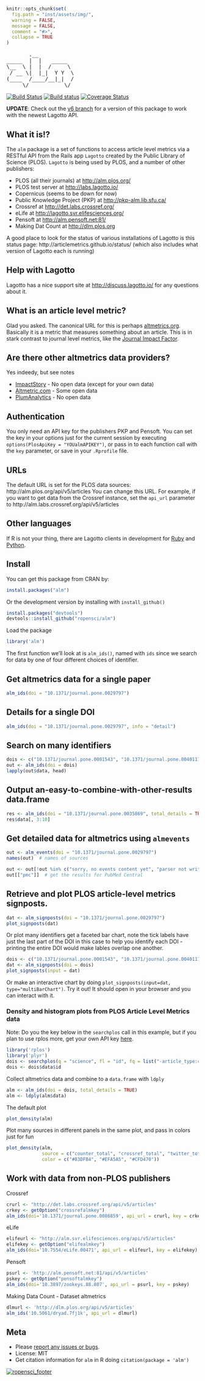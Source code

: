 ```r
knitr::opts_chunk$set(
  fig.path = "inst/assets/img/",
  warning = FALSE,
  message = FALSE,
  comment = "#>",
  collapse = TRUE
)
```

<pre>
       .__
_____  |  |   _____
\__  \ |  |  /     \
 / __ \|  |_|  Y Y  \
(____  /____/__|_|  /
     \/           \/
</pre>

[![Build Status](https://api.travis-ci.org/ropensci/alm.png?branch=master)](https://travis-ci.org/ropensci/alm?branch=master)
[![Build status](https://ci.appveyor.com/api/projects/status/w7mrpr5owh9deepq/branch/master)](https://ci.appveyor.com/project/sckott/alm/branch/master)
[![Coverage Status](https://coveralls.io/repos/ropensci/alm/badge.svg)](https://coveralls.io/r/ropensci/alm)

__UPDATE__: Check out the [v6 branch](https://github.com/ropensci/alm/tree/v6) for a version of this package to work with the newest Lagotto API.

## What it is!?

The `alm` package is a set of functions to access article level metrics via a RESTful API from the Rails app `Lagotto` created by the Public Library of Science (PLOS). `Lagotto` is being used by PLOS, and a number of other publishers:

* PLOS (all their journals) at [http://alm.plos.org/](http://alm.plos.org/)
* PLOS test server at [http://labs.lagotto.io/](http://labs.lagotto.io/)
* Copernicus (seems to be down for now)
* Public Knowledge Project (PKP) at [http://pkp-alm.lib.sfu.ca/](http://pkp-alm.lib.sfu.ca/)
* Crossref at [http://det.labs.crossref.org/](http://det.labs.crossref.org/)
* eLife at [http://lagotto.svr.elifesciences.org/](http://lagotto.svr.elifesciences.org/)
* Pensoft at [http://alm.pensoft.net:81/](http://alm.pensoft.net:81/)
* Making Dat Count at [http://dlm.plos.org](http://dlm.plos.org)

A good place to look for the status of various installations of Lagotto is this status page: http://articlemetrics.github.io/status/ (which also includes what version of Lagotto each is running)

## Help with Lagotto

Lagotto has a nice support site at [http://discuss.lagotto.io/](http://discuss.lagotto.io/) for any questions about it.

## What is an article level metric?

Glad you asked. The canonical URL for this is perhaps [altmetrics.org](http://altmetrics.org/manifesto/). Basically it is a metric that measures something about an article. This is in stark contrast to journal level metrics, like the [Journal Impact Factor](http://www.wikiwand.com/en/Impact_factor).

## Are there other altmetrics data providers?

Yes indeedy, but see notes

+ [ImpactStory](http://impactstory.org/) - No open data (except for your own data)
+ [Altmetric.com](http://altmetric.com/) - Some open data
+ [PlumAnalytics](http://www.plumanalytics.com/) - No open data

## Authentication

You only need an API key for the publishers PKP and Pensoft. You can set the key in your options just for the current session by executing `options(PlosApiKey = "YOUalmAPIKEY")`, or pass in to each function call with the `key` parameter, or save in your `.Rprofile` file.

## URLs

The default URL is set for the PLOS data sources: http://alm.plos.org/api/v5/articles
You can change this URL. For example, if you want to get data from the Crossref instance, set the `api_url` parameter to http://alm.labs.crossref.org/api/v5/articles

## Other languages

If R is not your thing, there are Lagotto clients in development for [Ruby](https://github.com/articlemetrics/lagotto-rb) and [Python](https://github.com/articlemetrics/pyalm).

## Install

You can get this package from CRAN by:

```r
install.packages("alm")
```


Or the development version by installing with `install_github()`

```r
install.packages("devtools")
devtools::install_github("ropensci/alm")
```

Load the package

```r
library('alm')
```

The first function we'll look at is `alm_ids()`, named with `ids` since we search for data by one of four different choices of identifier.

## Get altmetrics data for a single paper

```r
alm_ids(doi = "10.1371/journal.pone.0029797")
```

## Details for a single DOI


```r
alm_ids(doi = "10.1371/journal.pone.0029797", info = "detail")
```

## Search on many identifiers

```r
dois <- c("10.1371/journal.pone.0001543", "10.1371/journal.pone.0040117", "10.1371/journal.pone.0029797", "10.1371/journal.pone.0039395")
out <- alm_ids(doi = dois)
lapply(out$data, head)
```

## Output an-easy-to-combine-with-other-results data.frame

```r
res <- alm_ids(doi = "10.1371/journal.pone.0035869", total_details = TRUE)
res$data[, 3:10]
```

## Get detailed data for altmetrics using `almevents`

```r
out <- alm_events(doi = "10.1371/journal.pone.0029797")
names(out)  # names of sources
```

```r
out <- out[!out %in% c("sorry, no events content yet", "parser not written yet")]  # remove those with no data
out[["pmc"]]  # get the results for PubMed Central
```

## Retrieve and plot PLOS article-level metrics signposts.

```r
dat <- alm_signposts(doi = "10.1371/journal.pone.0029797")
plot_signposts(dat)
```

Or plot many identifiers get a faceted bar chart, note the tick labels have just the last part of the DOI in this case to help you identify each DOI - printing the entire DOI would make lables overlap one another.

```r
dois <- c("10.1371/journal.pone.0001543", "10.1371/journal.pone.0040117", "10.1371/journal.pone.0029797", "10.1371/journal.pone.0039395")
dat <- alm_signposts(doi = dois)
plot_signposts(input = dat)
```

Or make an interactive chart by doing `plot_signposts(input=dat, type="multiBarChart")`. Try it out! It should open in your browser and you can interact with it.

### Density and histogram plots from PLOS Article Level Metrics data

Note: Do you the key below in the `searchplos` call in this example, but if you plan to use rplos more, get your own API key [here](http://api.plos.org/).

```r
library('rplos')
library('plyr')
dois <- searchplos(q = "science", fl = "id", fq = list("-article_type:correction", "cross_published_journal_key:PLoSONE", "doc_type:full", "publication_date:[2010-01-01T00:00:00Z TO 2010-12-31T23:59:59Z]"), limit = 50)
dois <- dois$data$id
```


Collect altmetrics data and combine to a `data.frame` with `ldply`


```r
alm <- alm_ids(doi = dois, total_details = TRUE)
alm <- ldply(alm$data)
```


The default plot


```r
plot_density(alm)
```


Plot many sources in different panels in the same plot, and pass in colors just for fun


```r
plot_density(alm,
             source = c("counter_total", "crossref_total", "twitter_total"),
             color = c("#83DFB4", "#EFA5A5", "#CFD470"))
```

## Work with data from non-PLOS publishers

Crossref

```r
crurl <- "http://det.labs.crossref.org/api/v5/articles"
crkey <- getOption("crossrefalmkey")
alm_ids(doi='10.1371/journal.pone.0086859', api_url = crurl, key = crkey)
```

eLife

```r
elifeurl <- "http://alm.svr.elifesciences.org/api/v5/articles"
elifekey <- getOption("elifealmkey")
alm_ids(doi='10.7554/eLife.00471', api_url = elifeurl, key = elifekey)
```

Pensoft

```r
psurl <- 'http://alm.pensoft.net:81/api/v5/articles'
pskey <- getOption("pensoftalmkey")
alm_ids(doi='10.3897/zookeys.88.807', api_url = psurl, key = pskey)
```

Making Data Count - Dataset altmetrics

```r
dlmurl <- 'http://dlm.plos.org/api/v5/articles'
alm_ids('10.5061/dryad.7fj1k', api_url = dlmurl)
```

## Meta

* Please [report any issues or bugs](https://github.com/ropensci/alm/issues).
* License: MIT
* Get citation information for `alm` in R doing `citation(package = 'alm')`

[![ropensci_footer](http://ropensci.org/public_images/github_footer.png)](http://ropensci.org)
